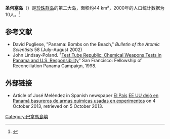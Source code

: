 '''圣何塞岛'''（{{lang-es|Isla San José}}）是[[珍珠群岛|珍珠群岛]]的第二大岛，面积约44 km²，2000年的人口统计数据为10人。<ref name="mcclatchy">{{cite news|author=Tim Johnson|url=http://www.mcclatchydc.com/2013/10/09/204764/panama-hopes-us-will-clean-up.html|title=Panama hopes U.S. will clean up chemical weapons it left on island|publisher=[[McClatchy|McClatchy]]|date=2013-10-09|deadurl=yes|accessdate=10 October 2013|archive-url=https://web.archive.org/web/20140731200603/http://www.mcclatchydc.com/2013/10/09/204764/panama-hopes-us-will-clean-up.html|archive-date=2014-07-31}}</ref>

==参考文献==
{{Reflist}}
* David Pugliese, "Panama: Bombs on the Beach," ''Bulletin of the Atomic Scientists'' 58 (July–August 2002)
* John Lindsay-Poland. "[https://web.archive.org/web/20130415235917/http://forusa.org/report-test-tube-republic Test Tube Republic: Chemical Weapons Tests in Panama and U.S. Responsibility]" San Francisco: Fellowship of Reconciliation Panama Campaign, 1998.

==外部链接==
* Article of José Meléndez in Spanish newspaper [[El_País|El País]] [http://internacional.elpais.com/internacional/2013/10/04/actualidad/1380842570_998972.html EE UU dejó en Panamá basureros de armas químicas usadas en experimentos] {{Wayback|url=http://internacional.elpais.com/internacional/2013/10/04/actualidad/1380842570_998972.html |date=20170114195350 }} on 4 October 2013, retrieved on 5 October 2013.

{{coord|8|15|N|79|07|W|display=title|region:PA_type:isle_source:GNS-enwiki}}

{{panama-geo-stub}}
{{DEFAULTSORT:Isla San Jose (Panama)}}
[[Category:巴拿馬島嶼|Category:巴拿馬島嶼]]